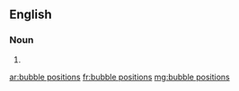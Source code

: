 ==English==

===Noun===
{{head|en|plural|head=[[bubble]] [[position]]s}}

# {{plural of|bubble position|lang=en}}

[[ar:bubble positions]]
[[fr:bubble positions]]
[[mg:bubble positions]]